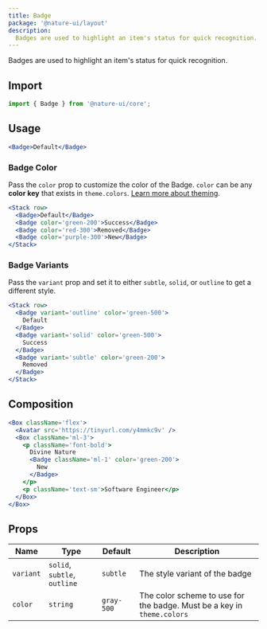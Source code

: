 ```yaml
---
title: Badge
package: '@nature-ui/layout'
description:
  Badges are used to highlight an item's status for quick recognition.
---
```


Badges are used to highlight an item's status for quick recognition.

## Import

```js
import { Badge } from '@nature-ui/core';
```

## Usage

```jsx
<Badge>Default</Badge>
```

### Badge Color

Pass the `color` prop to customize the color of the Badge. `color` can be any
**color key** that exists in `theme.colors`.
[Learn more about theming](/docs/theming/theme).

```jsx
<Stack row>
  <Badge>Default</Badge>
  <Badge color='green-200'>Success</Badge>
  <Badge color='red-300'>Removed</Badge>
  <Badge color='purple-300'>New</Badge>
</Stack>
```

### Badge Variants

Pass the `variant` prop and set it to either `subtle`, `solid`, or `outline` to
get a different style.

```jsx
<Stack row>
  <Badge variant='outline' color='green-500'>
    Default
  </Badge>
  <Badge variant='solid' color='green-500'>
    Success
  </Badge>
  <Badge variant='subtle' color='green-200'>
    Removed
  </Badge>
</Stack>
```

## Composition

```jsx
<Box className='flex'>
  <Avatar src='https://tinyurl.com/y4mmkc9v' />
  <Box className='ml-3'>
    <p className='font-bold'>
      Divine Nature
      <Badge className='ml-1' color='green-200'>
        New
      </Badge>
    </p>
    <p className='text-sm'>Software Engineer</p>
  </Box>
</Box>
```

## Props

| Name      | Type                         | Default    | Description                                                            |
| --------- | ---------------------------- | ---------- | ---------------------------------------------------------------------- |
| `variant` | `solid`, `subtle`, `outline` | `subtle`   | The style variant of the badge                                         |
| `color`   | `string`                     | `gray-500` | The color scheme to use for the badge. Must be a key in `theme.colors` |
